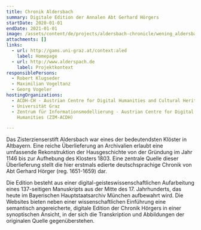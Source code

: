 ```yaml
---
title: Chronik Aldersbach
summary: Digitale Edition der Annalen Abt Gerhard Hörgers
startDate: 2020-01-01
endDate: 2021-01-01
image: /assets/content/de/projects/aldersbach-chronicle/wening_aldersbach2.png
attachments: []
links:
  - url: http://gams.uni-graz.at/context:aled
    label: Homepage
  - url: http://www.alderspach.de
    label: Projektkontext
responsiblePersons:
  - Robert Klugseder
  - Maximilian Vogeltanz
  - Georg Vogeler
hostingOrganizations:
  - ACDH-CH - Austrian Centre for Digital Humanities and Cultural Heritage
  - Universität Graz
  - Zentrum für Informationsmodellierung - Austrian Centre for Digital
    Humanities (ZIM-ACDH)

---
```

Das Zisterzienserstift Aldersbach war eines der bedeutendsten Klöster in Altbayern. Eine reiche Überlieferung an Archivalien erlaubt eine umfassende Rekonstruktion der Hausgeschichte von der Gründung im Jahr 1146 bis zur Aufhebung des Klosters 1803. Eine zentrale Quelle dieser Überlieferung stellt die hier erstmals edierte deutschsprachige Chronik von Abt Gerhard Hörger (reg. 1651-1659) dar.

Die Edition besteht aus einer digital-geisteswissenschaftlichen Aufarbeitung eines 137-seitigen Manuskripts aus der Mitte des 17. Jahrhunderts, das heute im Bayerischen Hauptstaatsarchiv München aufbewahrt wird. Die Websites bieten neben einer wissenschaftlichen Einführung eine semantisch angereicherte, digitale Edition der Chronik Hörgers in einer synoptischen Ansicht, in der sich die Transkription und Abbildungen der originalen Quelle gegenüberstehen.